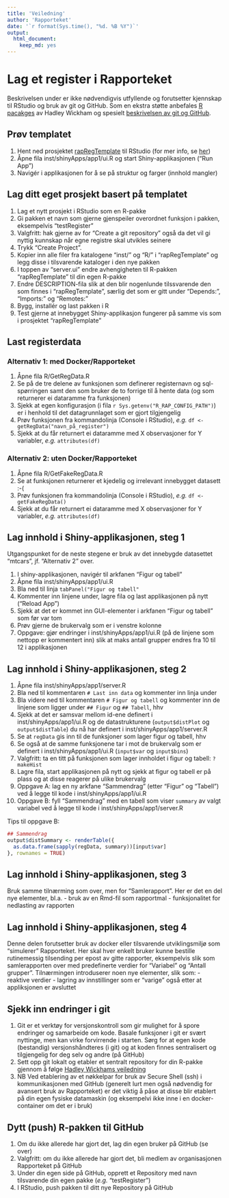 ```yaml
---
title: 'Veiledning'
author: 'Rapporteket'
date: '`r format(Sys.time(), "%d. %B %Y")`'
output: 
  html_document: 
    keep_md: yes
---
```


# Lag et register i Rapporteket
Beskrivelsen under er ikke nødvendigvis utfyllende og forutsetter kjennskap til RStudio og bruk av git og GitHub. Som en ekstra støtte anbefales [R pacakges](http://r-pkgs.had.co.nz/) av Hadley Wickham og spesielt [beskrivelsen av git og GitHub](http://r-pkgs.had.co.nz/git.html#git-rstudio).

## Prøv templatet
1. Hent ned prosjektet [rapRegTemplate](https://github.com/Rapporteket/rapRegTemplate) til RStudio (for mer info, se [her](https://support.rstudio.com/hc/en-us/articles/200526207-Using-Projects))
1. Åpne fila inst/shinyApps/app1/ui.R og start Shiny-applikasjonen ("Run App")
1. Navigér i applikasjonen for å se på struktur og farger (innhold mangler)

## Lag ditt eget prosjekt basert på templatet
1. Lag et nytt prosjekt i RStudio som en R-pakke
1. Gi pakken et navn som gjerne gjenspeiler overordnet funksjon i pakken, eksempelvis "testRegister"
1. Valgfritt: hak gjerne av for "Create a git repository" også da det vil gi nyttig kunnskap når egne registre skal utvikles seinere
1. Trykk "Create Project".
1. Kopier inn alle filer fra katalogene "inst/" og "R/" i "rapRegTemplate" og legg disse i tilsvarende kataloger i den nye pakken
1. I toppen av "server.ui" endre avhengigheten til R-pakken "rapRegTemplate" til din egen R-pakke
1. Endre DESCRIPTION-fila slik at den blir nogenlunde tilssvarende den som finnes i "rapRegTemplate", særlig det som er gitt under "Depends:", "Imports:" og "Remotes:"
1. Bygg, installér og last pakken i R
1. Test gjerne at innebygget Shiny-applikasjon fungerer på samme vis som i prosjektet "rapRegTemplate"

## Last registerdata
### Alternativ 1: med Docker/Rapporteket
1. Åpne fila R/GetRegData.R
1. Se på de tre delene av funksjonen som definerer registernavn og sql-spørringen samt den som bruker de to forrige til å hente data (og som returnerer ei dataramme fra funksjonen)
1. Sjekk at egen konfigurasjon (i fila `r Sys.getenv("R_RAP_CONFIG_PATH")`) er i henhold til det datagrunnlaget som er gjort tilgjengelig
1. Prøv funksjonen fra kommandolinja (Console i RStudio), _e.g._ `df <- getRegData("navn_på_register")`
1. Sjekk at du får returnert ei dataramme med X observasjoner for Y variabler, _e.g._ `attributes(df)`

### Alternativ 2: uten Docker/Rapporteket
1. Åpne fila R/GetFakeRegData.R
1. Se at funksjonen returnerer et kjedelig og irrelevant innebygget datasett :-(
1. Prøv funksjonen fra kommandolinja (Console i RStudio), _e.g._ `df <- getFakeRegData()`
1. Sjekk at du får returnert ei dataramme med X observasjoner for Y variabler, _e.g._ `attributes(df)`

## Lag innhold i Shiny-applikasjonen, steg 1
Utgangspunket for de neste stegene er bruk av det innebygde datasettet "mtcars", jf. "Alternativ 2" over.

1. I shiny-applikasjonen, navigér til arkfanen "Figur og tabell"
1. Åpne fila inst/shinyApps/app1/ui.R
1. Bla ned til linja `tabPanel("Figur og tabell"`
1. Kommenter inn linjene under, lagre fila og last applikasjonen på nytt ("Reload App")
1. Sjekk at det er kommet inn GUI-elementer i arkfanen "Figur og tabell" som før var tom
1. Prøv gjerne de brukervalg som er i venstre kolonne
1. Oppgave: gjør endringer i inst/shinyApps/app1/ui.R (på de linjene som nettopp er kommentert inn) slik at maks antall grupper endres fra 10 til 12 i applikasjonen 

## Lag innhold i Shiny-applikasjonen, steg 2
1. Åpne fila inst/shinyApps/app1/server.R
1. Bla ned til kommentaren `# Last inn data` og kommenter inn linja under 
1. Bla videre ned til kommentaren `# Figur og tabell` og kommenter inn de linjene som ligger under `## Figur` og `## Tabell`, hhv
1. Sjekk at det er samsvar mellom id-ene definert i inst/shinyApps/app1/ui.R og de datastrukturene (`output$distPlot` og `output$distTable`) du nå har definert i inst/shinyApps/app1/server.R
1. Se at `regData` gis inn til de funksjoner som lager figur og tabell, hhv
1. Se også at de samme funksjonene tar i mot de brukervalg som er definert i inst/shinyApps/app1/ui.R (`input$var` og `input$bins`)
1. Valgfritt: ta en titt på funksjonen som lager innholdet i figur og tabell: `?makeHist`
1. Lagre fila, start applikasjonen på nytt og sjekk at figur og tabell er på plass og at disse reagerer på ulike brukervalg
1. Oppgave A: lag en ny arkfane "Sammendrag" (etter "Figur" og "Tabell") ved å legge til kode i inst/shinyApps/app1/ui.R
1. Oppgave B: fyll "Sammendrag" med en tabell som viser `summary` av valgt variabel ved å legge til kode i inst/shinyApps/app1/server.R

Tips til oppgave B:
```r
## Sammendrag
output$distSummary <- renderTable({
  as.data.frame(sapply(regData, summary))[input$var]
}, rownames = TRUE)
```

## Lag innhold i Shiny-applikasjonen, steg 3
Bruk samme tilnærming som over, men for "Samlerapport". Her er det en del nye elementer, bl.a.
- bruk av en Rmd-fil som rapportmal
- funksjonalitet for nedlasting av rapporten

## Lag innhold i Shiny-applikasjonen, steg 4
Denne delen forutsetter bruk av docker eller tilsvarende utviklingsmiljø som "simulerer" Rapporteket. Her skal hver enkelt bruker kunne bestille rutinemessig tilsending per epost av gitte rapporter, eksempelvis slik som samlerapporten over med predefinerte verdier for "Variabel" og "Antall grupper". Tilnærmingen introduserer noen nye elementer, slik som:
- reaktive verdier
- lagring av innstillinger som er "varige" også etter at appliksjonen er avsluttet

## Sjekk inn endringer i git
1. Git er et verktøy for versjonskontroll som gir mulighet for å spore endringer og samarbeide om kode. Basale funksjoner i git er svært nyttinge, men kan virke forvirrende i starten. Sørg for at egen kode (bestandig) versjonshåndteres (i git) og at koden finnes sentralisert og tilgjengelig for deg selv og andre (på GitHub)
1. Sett opp git lokalt og etabler et sentralt repository for din R-pakke gjennom å følge [Hadley Wickhams veiledning](http://r-pkgs.had.co.nz/git.html#git-rstudio)
1. NB Ved etablering av et nøkkelpar for bruk av Secure Shell (ssh) i kommunikasjonen med GitHub (generelt lurt men også nødvendig for avansert bruk av Rapporteket) er det viktig å påse at disse blir etablert på din egen fysiske datamaskin (og eksempelvi ikke inne i en docker-container om det er i bruk)


## Dytt (push) R-pakken til GitHub
1. Om du ikke allerede har gjort det, lag din egen bruker på GitHub (se over)
1. Valgfritt: om du ikke allerede har gjort det, bli medlem av organisasjonen Rapporteket på GitHub
1. Under din egen side på GitHub, opprett et Repository med navn tilsvarende din egen pakke (_e.g._ "testRegister")
1. I RStudio, push pakken til ditt nye Repository på GitHub
